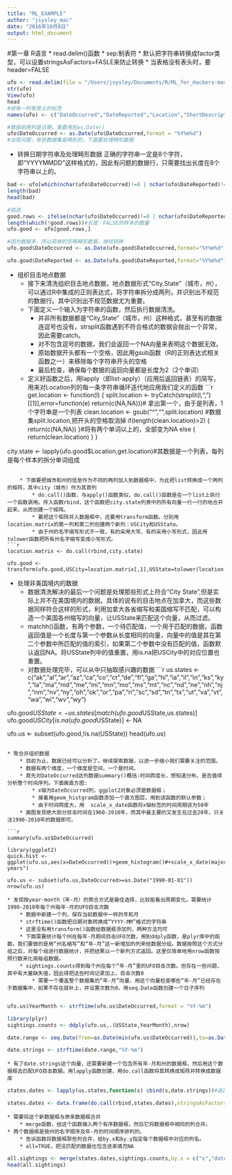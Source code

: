 ```yaml
---
title: "ML_EXAMPLE"
author: "jsysley_mac"
date: "2016年10月8日"
output: html_document
---
```


#第一章 R语言
* read.delim()函数
    * sep:制表符
    * 默认把字符串转换成factor类型，可以设置stringsAsFactors=FASLE来防止转换
    * 当表格没有表头时，要header=FALSE
```r
ufo <- read.delim(file = "/Users/jsysley/Documents/R/ML_for_Hackers-master/01-Introduction/data/ufo/ufo_awesome.tsv",sep="\t",stringsAsFactors = FALSE,header = FALSE,na.strings = "")
str(ufo)
View(ufo)
head
#给每一列有意义的标签
names(ufo) <- c("DateOccurred","DateReported","Location","ShortDescription","Duration","LongDescription")

#数据前两列是日期，需要用到as.Date()
ufo$DateOccurred <- as.Date(ufo$DateOccurred,format = "%Y%m%d")
#出现问题，有些数据集是畸形的，下面要处理畸形数据
```

* 转换日期字符串及处理畸形数据
正确的字符串一定是8个字符，即“YYYYMMDD”这样格式的，因此有问题的数据行，只需要找出长度在8个字符串以上的。
```r
bad <- ufo[which(nchar(ufo$DateOccurred)!=8 | nchar(ufo$DateReported)!=8)]
length(bad)
head(bad)

#挑选
good.rows <- ifelse(nchar(ufo$DateOccurred)!=8 | nchar(ufo$DateReported)!=8,FALSE,TRUE)
length(which(!good.rows))#长度：FALSE的样本的数量
ufo.good <- ufo[good.rows,]

#因为数据多，所以简单的忽略畸形数据，继续转换
ufo.good$DateOccurred <- as.Date(ufo.good$DateOccurred,format="%Y%m%d")

ufo.good$DateReported <- as.Date(ufo.good$DateReported,format="%Y%m%d")
```

* 组织目击地点数据
    * 接下来清洗组织目击地点数据，地点数据形式“City,State”（城市，州），可以通过R中集成的正则表达式，将字符串拆分成两列，并识别出不规范的数据行。其中识别出不规范数据尤为重要。
    * 下面定义一个输入为字符串的函数，然后执行数据清洗。
        * 并非所有数据都是“City,State”（城市，州）这种格式，甚至有的数据连逗号也没有，strsplit函数遇到不符合格式的数据会抛出一个异常，因此需要catch。
        * 对不包含逗号的数据，我们会返回一个NA向量来表明这个数据无效。
        * 原始数据开头都有一个空格，因此用gsub函数（R的正则表达式相关函数之一）来移除每个字符串开头的空格
        * 最后检查，确保每个数据的返回向量都是长度为2（2个单词）
    * 定义好函数之后，用lapply（即list-apply）（应用后返回链表）的简写，用来对Location列的每一条字符串循环迭代地应用我们定义的函数
```r
get.location <- function(l)
{
    split.location <- tryCatch(strsplit(l,",")[[1]],error=function(e) return(c(NA,NA)))# 拿出第一个，由于是列表，1个字符串是一个列表
    clean.location <- gsub("^ ","",split.location) #数据集split.location,把开头的空格取消掉
    if(length(clean.location)>2)
    {
        return(c(NA,NA))
    }#将有两个单词以上的，全部变为NA
    else 
    {
        return(clean.location)
    }
}

city.state <- lapply(ufo.good$Location,get.location)#其数据是一个列表，每列是每个样本的拆分单词组成
```
    
    * 下面要把城市和州的信息作为不同的两列加入到数据框中，为此把list转换成一个两列的矩阵，其中city（城市）作为其首列
        * do.call()函数，与apply()函数类似，do.call()函数是在一个list上执行一个函数调用。传入函数rbind，这个函数把city.state列表中的所有向量一行一行的地合并起来，从而创建一个矩阵。
        * 要把这个矩阵并入数据框中，还要用transform函数。分别用location.matrix的第一列和第二列创建两个新列：USCity和USState。
        * 由于州的名字缩写形式不一致，有的采用大写、有的采用小写形式，因此用tolower函数把所有州名字缩写变成小写形式。
```r
location.matrix <- do.call(rbind,city.state)

ufo.good <- transform(ufo.good,USCity=location.matrix[,1],USState=tolower(location.matrix[,2]),stringAsFactors=FALSE)
```

* 处理非美国境内的数据
    * 数据清洗解决的最后一个问题是处理那些形式上符合“City State”,但是实际上并不在美国境内的数据。具体的说有的目击地点在加拿大，而这些数据同样符合这样的形式，利用加拿大各省缩写和美国缩写不匹配，可以构造一个美国各州缩写的向量，让USState来匹配这个向量，从而过滤。
    * matchh()函数，有两个参数，一个待匹配值，一个用于匹配的数据，函数返回值是一个长度与第一个参数从长度相同的向量，向量中的值是其在第二个参数中所匹配的值的索引，如果第二个参数中没有匹配的值，函数默认返回NA。将USState列中的值重置，用is.na把USCity中的对应位置也重置。
    * 对数据处理完毕，可以从中只抽取感兴趣的数据
```r
us.states <- c("ak","al","ar","az","ca","co","ct","de","fl","ga","hi","ia","il","in","ks","ky","la","ma","md","me","mi","mn","mo","ms","mt","nc","nd","ne","nh","nj","nm","nv","ny","oh","ok","or","pa","ri","sc","sd","tn","tx","ut","va","vt","wa","wi","wv","wy")

ufo.good$USState <- us.states[match(ufo.good$USState,us.states)]
ufo.good$USCity[is.na(ufo.good$USState)] <- NA

ufo.us <- subset(ufo.good,!is.na(USState))
head(ufo.us)
```

* 聚合并组织数据
    * 目前为止，数据已经可以分析了。继续探索数据，以进一步缩小我们需要关注的范围。
    * 数据有两个维度，一个维度是空间，一个是时间。
    * 首先对DateOccurred这列数据summary()概括:时间跨度长，想知道分布，是否值得分析整个时间序列。下面画直方图:
        * x轴为DateOccurred列，ggplot2对象必须是数据框；
        * 接着用geom_histgram函数添加一个直方图层，用到该函数的默认参数；
        * 由于时间跨度大，用  scale_x_date函数将x轴标签的时间周期该为50年
    * 画图发现绝大部分目击时间在1960-2010年，而其中最主要的又发生在过去20年，只关注1990-2010年的数据即可。
    
```r
summary(ufo.us$DateOccurred)

library(ggplot2)
quick.hist <- ggplot(ufo.us,aes(x=DateOccurred))+geom_histogram()#+scale_x_date(major="50 years")

ufo.us <- subset(ufo.us,DateOccurred>=as.Date("1990-01-01"))
nrow(ufo.us)
```
    * 发现按year-month（年-月）的聚合方式是最佳选择，比较能看出周期变化。需要统计1990-2010年每个州每年-月的UFO目击次数
        * 数据中新建一个列，保存当前数据中一样的年和月
        * strftime()函数把日期对象转换成“YYYY-MM”格式的字符串
        * 这里没有用transform()函数给数据框添加列，两种方法均可
        * 下面需要统计每个州在每年-月期间目击UFO次数，用到ddply函数，是plyr库中的函数。我们要做的是用“州名缩写”和“年-月”这一新增加的列来给数据分组。数据按照这个方式分组之后，对每个组进行数据统计，并把结果以一个新列方式返回。这里仅简单地用nrow函数按照行数来化简每组数据。
        * sightings.counts得到每个州在每个“年-月”里的UFO目击次数。但存在一些问题，其中有大量缺失值，因此得把这些时间记录加上，目击次数0
            * 需要一个覆盖整个数据集的“年-月”向量，用这个向量检查哪些“年-月”已经存在于数据集中，如果不存在就补上，并设置次数为0，用seq.Date函数创建一个日子序列
            
```r
ufo.us$YearMonth <- strftime(ufo.us$DateOccurred,format = "%Y-%m")

library(plyr)
sightings.counts <- ddply(ufo.us,.(USState,YearMonth),nrow)

date.range <- seq.Date(from=as.Date(min(ufo.us$DateOccurred)),to=as.Date(max(ufo.us$DateOccurred)),by="month")

date.strings <- strftime(date.range,"%Y-%m")
``` 
    * 有了date.strings这个向量，还需要新建一个包含所有年-月和州的数据框，然后用这个数据框去匹配UFO目击数据。用lapply函数创建，用do.call函数将其转换成矩阵并转换成数据库
    
```r
states.dates <- lapply(us.states,function(s) cbind(s,date.strings))#返回列表，每个us.states一个列表

states.dates <- data.frame(do.call(rbind,states.dates),stringsAsFactors = FALSE)#每个列表的第一个元素拿出来形成1列，第二个元素形成第2列，以此类推。现在数据库包含了每一年，每个月，每个州的所有组合的所有目击记录。
```
    * 需要将这个新数据框与原来数据框合并
        * merge函数，给这个函数输入两个有序数据框，然后它将数据框中相同的列合并。      * 两个数据框是按州的名字顺序及年-月的时间顺序排列的。
        * 告诉函数将数据框那些列合并，给by.x和by.y指定每个数据框中对应的列名。
        * all=TRUE，把没匹配的数据也包含进来填充NA
```r
all.sightings <- merge(states.dates,sightings.counts,by.x = c("s","date.strings"),by.y = c("USState","YearMonth"),all = TRUE)
head(all.sightings)
```


